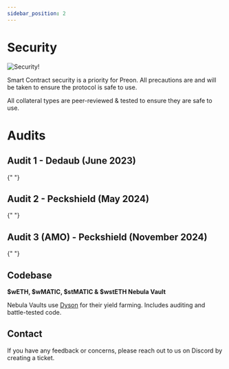 ```yaml
---
sidebar_position: 2
---
```



# Security

![Security!](../assets/security.png "Security")

Smart Contract security is a priority for Preon. All precautions are and will be taken to ensure the protocol is safe to use.

All collateral types are peer-reviewed & tested to ensure they are safe to use.

# Audits

## Audit 1 - Dedaub (June 2023)

{" "}

<PdfEmbedWrapper src={pdf1} />

## Audit 2 - Peckshield (May 2024)

{" "}

<PdfEmbedWrapper src={pdf2} />

## Audit 3 (AMO) - Peckshield (November 2024)

{" "}

<PdfEmbedWrapper src={pdf3} />

## Codebase

**$wETH, $wMATIC, $stMATIC & $wstETH Nebula Vault**

Nebula Vaults use [Dyson](https://docs.dyson.money/contracts-and-security/contracts) for their yield farming. Includes auditing and battle-tested code.

## Contact

If you have any feedback or concerns, please reach out to us on Discord by creating a ticket.
